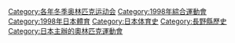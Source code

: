 {{Commonscat|1998 Winter Olympics}}

[[Category:各年冬季奥林匹克运动会|Category:各年冬季奥林匹克运动会]]
[[Category:1998年綜合運動會‎|Category:1998年綜合運動會‎]]
[[Category:1998年日本體育|Category:1998年日本體育]]
[[Category:日本体育史|Category:日本体育史]]
[[Category:長野縣歷史|Category:長野縣歷史]]
[[Category:日本主辦的奧林匹克運動會|Category:日本主辦的奧林匹克運動會]]